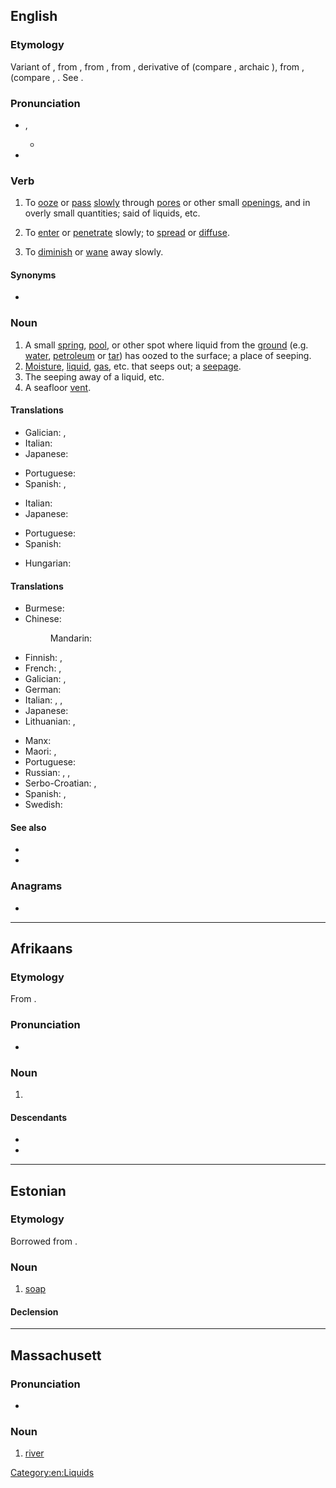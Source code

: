 {{also|Seep}}
==English==

===Etymology===
Variant of {{m|en|sipe}}, from {{inh|en|enm|*sipen}}, from {{inh|en|ang|sipian}}, from {{inh|en|gem-pro|*sipōną}}, derivative of {{m|gem-pro|*sīpaną}} (compare {{cog|dum|sīpen||to drip}}, archaic {{cog|de|seifen||to trickle blood}}), from {{der|en|ine-pro|*seyb-}}, {{m|ine-pro|*sib-||to pour out, drip, trickle}} (compare {{cog|la|sēbum||suet, tallow}}, {{cog|grc|εἴβω||to drop, drip}}. See {{l|en|soap}}.

===Pronunciation===
* {{enPR|sēp}}, {{IPA|en|/siːp/}}
** {{audio|en|LL-Q1860 (eng)-Vealhurl-seep.wav|Audio (UK)}}
* {{rhymes|en|iːp}}

===Verb===
{{en-verb}}

# {{lb|en|intransitive}} To [[ooze]] or [[pass]] [[slowly]] through [[pore]]s or other small [[opening]]s, and in overly small quantities; said of liquids, etc.
#: {{ux|en|Water has '''seeped''' through the roof.}}
#: {{ux|en|The water steadily '''seeped''' in through the thirl.}}
# {{lb|en|intransitive|figurative}} To [[enter]] or [[penetrate]] slowly; to [[spread]] or [[diffuse]].
#: {{ux|en|Woe '''seeped''' through her heart thinking of what had befallen their ethnic group.}}
#: {{ux|en|Fear began to '''seep''' into the local community over the contamination of their fishpond.}}
# {{lb|en|intransitive|figurative}} To [[diminish]] or [[wane]] away slowly.
#: {{ux|en|The resistance movement against the invaders had slowly  '''seeped''' away.}}

====Synonyms====
* {{l|en|leak}}

===Noun===
{{en-noun}}
{{wikipedia}}

# A small [[spring]], [[pool]], or other spot where liquid from the [[ground]] (e.g. [[water]], [[petroleum]] or [[tar]]) has oozed to the surface; a place of seeping.
# [[moisture|Moisture]], [[liquid]], [[gas]], etc. that seeps out; a [[seepage]].
# The seeping away of a liquid, etc.
# A seafloor [[vent]].

====Translations====
{{trans-top|a place where water seeps out of the ground}}
* Galician: {{t|gl|illó|m}}, {{t+|gl|bullo|m}}
* Italian: {{t+|it|sorgente}}
* Japanese: {{t|ja|にじみ|tr=nijimi}}
{{trans-mid}}
* Portuguese: {{t+|pt|jazida|f}}
* Spanish: {{t+|es|fuente|f}}, {{t|es|emanación|f}}
{{trans-bottom}}

{{trans-top|a seepage}}
* Italian: {{t|it|infiltrazione|f}}
* Japanese: {{t|ja|にじみ|tr=nijimi}}
{{trans-mid}}
* Portuguese: {{t+|pt|infiltração|f}}
* Spanish: {{t|es|filtración}}
{{trans-bottom}}

{{checktrans-top}}
* Hungarian: {{t-check|hu|szivárgás}}
{{trans-mid}}
{{trans-bottom}}

====Translations====
{{trans-top|to ooze through pores}}
* Burmese: {{t+|my|စိမ့်}}
* Chinese:
*: Mandarin: {{t+|cmn|渗出}}
* Finnish: {{t+|fi|tihkua}}, {{t+|fi|vuotaa}}
* French: {{t+|fr|suinter}}, {{t|fr|s'exfiltrer}}
* Galician: {{t|gl|zumegar}}, {{t+|gl|rever}}
* German: {{t+|de|durchsickern}}
* Italian: {{t+|it|infiltrarsi}}, {{t+|it|trasudare}}, {{t+|it|penetrare}}
* Japanese: {{t|ja|にじみ出る|tr=nijimideru}}
* Lithuanian: {{t|lt|sunktis}}, {{t|lt|skverbtis}}
{{trans-mid}}
* Manx: {{t|gv|sheel}}
* Maori: {{t|mi|papī}}, {{t|mi|pahī}}
* Portuguese: {{t+|pt|escoar}}
* Russian: {{t+|ru|сочи́ться|pf}}, {{t+|ru|проса́чиваться|impf}}, {{t+|ru|просочи́ться|pf}}
* Serbo-Croatian: {{t+|sh|curiti}}, {{t|sh|cijediti se}}
* Spanish: {{t+|es|filtrar}}, {{t+|es|rezumar}}
* Swedish: {{t+|sv|sippra}}
{{trans-bottom}}

====See also====
* {{l|en|sip}}
* {{l|en|siphon}}

===Anagrams===
* {{anagrams|en|a=eeps|Sepe|eeps|pees}}

[[Category:en:Liquids]]

----

==Afrikaans==

===Etymology===
From {{inh|af|nl|zeep}}.

===Pronunciation===
* {{IPA|af|/sɪəp/}}

===Noun===
{{af-noun|sepe}}

# {{l|en|soap}}

====Descendants====
* {{desc|bor=1|xh|isepha}}
* {{desc|bor=1|zu|insipho}}

----

==Estonian==

===Etymology===
Borrowed from {{bor|et|gml|sêpe}}.

===Noun===
{{et-noun|seebi|seepi}}

# [[soap]]

====Declension====
{{et-decl2|seebi|seepi|seepide|seepe||seepi|||seepisid|type=paks}}

----

==Massachusett==

===Pronunciation===
* {{a|Revived}} {{IPA|wam|/siːp/}}

===Noun===
{{head|wam|noun}}

# [[river]]